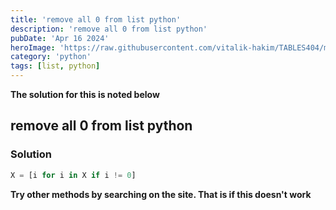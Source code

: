 ```yaml
---
title: 'remove all 0 from list python'
description: 'remove all 0 from list python'
pubDate: 'Apr 16 2024'
heroImage: 'https://raw.githubusercontent.com/vitalik-hakim/TABLES404/main/error_b/python.jpg'
category: 'python'
tags: [list, python]
---
```


**The solution for this is noted below**

## remove all 0 from list python

### Solution

```python
X = [i for i in X if i != 0]
```

**Try other methods by searching on the site. That is if this doesn't work**

